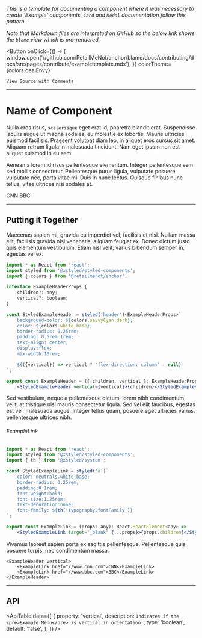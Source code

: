 
*This is a template for documenting a component where it was necessary to create 'Example'
components. <Link to="/components/card/">`Card`</Link> and <Link to="/components/card/">`Modal`</Link> documentation
follow this pattern.*

*Note that Markdown files are interpreted on GitHub so the below link shows the `blame` view which is
pre-rendered.*

<Button
    onClick={() => {
        window.open('//github.com/RetailMeNot/anchor/blame/docs/contributing/docs/src/pages/contribute/exampletemplate.mdx');
    }}
    colorTheme={colors.dealEnvy}
>
    View Source with Comments
</Button>

---

# Name of Component

<!--
This component pulls the description of a page/component from the 'sections' object located in
the '/docs/src/components/Utils' folder.
-->
<ComponentInfo title="ComponentInfo" mode="description" />

<!--
The template assumes your example needed the creation of other components in order to effectively
document them. In those instances, example components should be placed in '/docs/src/components'.

Linking to other pages within the doc site should use the 'Link' component from 'gatsby'. Links to
external sites should use the standard 'a' tag.
-->
Nulla eros risus, `scelerisque` eget erat id, pharetra blandit erat. Suspendisse iaculis augue ut
magna sodales, eu molestie ex lobortis. Mauris ultricies euismod facilisis. Praesent volutpat diam
leo, in aliquet eros cursus sit amet. Aliquam rutrum ligula in malesuada tincidunt. Nam eget ipsum
non est aliquet euismod in eu sem.

Aenean a lorem id risus pellentesque elementum. Integer
pellentesque sem sed mollis consectetur. Pellentesque purus ligula, vulputate posuere vulputate nec,
porta vitae mi. Duis in nunc lectus. Quisque finibus nunc tellus, vitae ultrices nisi sodales at.

<!--
Because this site uses MDX (https://mdxjs.com/), any component can be imported and used in a
`.mdx` file along with markdown.
-->
<ExampleHeader vertical>
    <ExampleLink href="//www.cnn.com">CNN</ExampleLink>
    <ExampleLink href="//www.bbc.com">BBC</ExampleLink>
</ExampleHeader>

---

<!--
This title must appear here.
-->
## Putting it Together

<!--
Explain the steps that need to be taken to construct the component, and provide the code for the
components that were created using a code block. Documentation on how to use the code block is
available in '/docs/src/components/CodePreview/CodePreview.component.tsx'.
-->
Maecenas sapien mi, gravida eu imperdiet vel, facilisis et nisl. Nullam massa elit, facilisis
gravida nisl venenatis, aliquam feugiat ex. Donec dictum justo quis elementum vestibulum. Etiam nisl
velit, varius bibendum semper in, egestas vel ex.

```jsx
import * as React from 'react';
import styled from '@xstyled/styled-components';
import { colors } from '@retailmenot/anchor';

interface ExampleHeaderProps {
    children?: any;
    vertical?: boolean;
}

const StyledExampleHeader = styled('header')<ExampleHeaderProps>`
    background-color: ${colors.savvyCyan.dark};
    color: ${colors.white.base};
    border-radius: 0.25rem;
    padding: 0.5rem 1rem;
    text-align: center;
    display:flex;
    max-width:10rem;

    ${({vertical}) => vertical ? 'flex-direction: column' : null}
`;

export const ExampleHeader = ({ children, vertical }: ExampleHeaderProps): React.ReactElement<any> =>
    <StyledExampleHeader vertical={vertical}>{children}</StyledExampleHeader>;
```

<!--
If there are more than 1 example components built, continue explaining the steps and what each of
them are for. Always make sure there is a title for the code block like below.
-->
Sed vestibulum, neque a pellentesque dictum, lorem nibh condimentum velit, at tristique nisi mauris
consectetur ligula. Sed vel elit faucibus, egestas est vel, malesuada augue. Integer tellus quam,
posuere eget ultricies varius, pellentesque ultrices nibh.

###### ExampleLink
```jsx hideTitle
import * as React from 'react';
import styled from '@xstyled/styled-components';
import { th } from '@xstyled/system';

const StyledExampleLink = styled('a')`
    color: neutrals.white.base;
    border-radius: 0.25rem;
    padding:0 1rem;
    font-weight:bold;
    font-size:1.25rem;
    text-decoration:none;
    font-family: ${th('typography.fontFamily')}
`;

export const ExampleLink = (props: any): React.ReactElement<any> =>
    <StyledExampleLink target="_blank" {...props}>{props.children}</StyledExampleLink>;
```

<!--
Finally, use the live code editor to actually pull together the final example.  The example
components will have to be imported and then added to the 'CodePreview' component. To do this,
search the file for '// EXAMPLE COMPONENTS <-' to see where the components should be both imported
and then added.
-->
Vivamus laoreet sapien porta ex sagittis pellentesque. Pellentesque quis posuere turpis, nec
condimentum massa.

```tsx live
<ExampleHeader vertical>
    <ExampleLink href="//www.cnn.com">CNN</ExampleLink>
    <ExampleLink href="//www.bbc.com">BBC</ExampleLink>
</ExampleHeader>
```

---

## API

<!--
    The 'ApiTable' component accepts an array of objects and uses them to draw the API. For more
    information on its use, refer to '/src/docs/components/Utils/ApiTable.component.tsx'.
-->
<ApiTable data={[
    {
        property: 'vertical',
        description: `Indicates if the <pre>Example Menu</pre> is vertical in orientation.`,
        type: 'boolean',
        default: 'false',
    },
]} />
